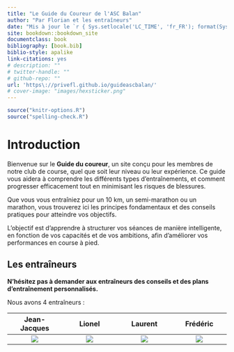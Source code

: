 ```yaml
--- 
title: "Le Guide du Coureur de l'ASC Balan"
author: "Par Florian et les entraîneurs"
date: "Mis à jour le `r { Sys.setlocale('LC_TIME', 'fr_FR'); format(Sys.Date(), format='%d %B %Y') }`"
site: bookdown::bookdown_site
documentclass: book
bibliography: [book.bib]
biblio-style: apalike
link-citations: yes
# description: ""
# twitter-handle: ""
# github-repo: ""
url: 'https\://privefl.github.io/guideascbalan/'
# cover-image: "images/hexsticker.png"
---
```


```r
source("knitr-options.R")
source("spelling-check.R")
```

# Introduction {-}

Bienvenue sur le **Guide du coureur**, un site conçu pour les membres de notre club de course, quel que soit leur niveau ou leur expérience.
Ce guide vous aidera à comprendre les différents types d'entraînements, et comment progresser efficacement tout en minimisant les risques de blessures.

Que vous vous entraîniez pour un 10 km, un semi-marathon ou un marathon,
vous trouverez ici les principes fondamentaux et des conseils pratiques pour atteindre vos objectifs.

L'objectif est d'apprendre à structurer vos séances de manière intelligente,
en fonction de vos capacités et de vos ambitions, afin d'améliorer vos performances en course à pied.


## Les entraîneurs {-}

**N'hésitez pas à demander aux entraîneurs des conseils et des plans d'entraînement personnalisés.**

Nous avons 4 entraîneurs :

Jean-Jacques            |  Lionel                   | Laurent     |  Frédéric
:-------------------------:|:-------------------------:|:-------------------------:|:-------------------------:
![](photos/jean-jacques_berrard.png) | ![](photos/lionel_salmon.png) | ![](photos/laurent_rognard.png) | ![](photos/frederic_berlioz.png)

